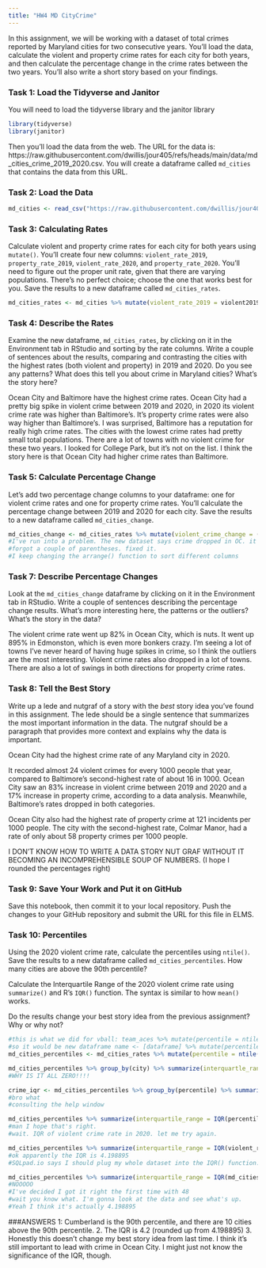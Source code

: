 ```yaml
---
title: "HW4 MD CityCrime"
---
```


In this assignment, we will be working with a dataset of total crimes reported by Maryland cities for two consecutive years. You'll load the data, calculate the violent and property crime rates for each city for both years, and then calculate the percentage change in the crime rates between the two years. You'll also write a short story based on your findings.

### Task 1: Load the Tidyverse and Janitor

You will need to load the tidyverse library and the janitor library

```r
library(tidyverse)
library(janitor)
```

Then you'll load the data from the web. The URL for the data is: https://raw.githubusercontent.com/dwillis/jour405/refs/heads/main/data/md_cities_crime_2019_2020.csv. You will create a dataframe called `md_cities` that contains the data from this URL.

### Task 2: Load the Data

```r
md_cities <- read_csv("https://raw.githubusercontent.com/dwillis/jour405/refs/heads/main/data/md_cities_crime_2019_2020.csv")
```
### Task 3: Calculating Rates

Calculate violent and property crime rates for each city for both years using `mutate()`. You'll create four new columns: `violent_rate_2019`, `property_rate_2019`, `violent_rate_2020`, and `property_rate_2020`. You'll need to figure out the proper unit rate, given that there are varying populations. There's no perfect choice; choose the one that works best for you. Save the results to a new dataframe called `md_cities_rates`.

```r
md_cities_rates <- md_cities %>% mutate(violent_rate_2019 = violent2019/pop2019 * 1000, property_rate_2019 = property2019/pop2019 * 1000, violent_rate_2020 = violent2020/pop2020 * 1000, property_rate_2020 = property2020/pop2020 * 1000) %>% arrange(desc(violent_rate_2020))
```

### Task 4: Describe the Rates

Examine the new dataframe, `md_cities_rates`, by clicking on it in the Environment tab in RStudio and sorting by the rate columns. Write a couple of sentences about the results, comparing and contrasting the cities with the highest rates (both violent and property) in 2019 and 2020. Do you see any patterns? What does this tell you about crime in Maryland cities? What's the story here?

Ocean City and Baltimore have the highest crime rates. Ocean City had a pretty big spike in violent crime between 2019 and 2020, in 2020 its violent crime rate was higher than Baltimore's. It's property crime rates were also way higher than Baltimore's. I was surprised, Baltimore has a reputation for really high crime rates. 
The cities with the lowest crime rates had pretty small total populations. There are a lot of towns with no violent crime for these two years. I looked for College Park, but it's not on the list. 
I think the story here is that Ocean City had higher crime rates than Baltimore. 



### Task 5: Calculate Percentage Change

Let's add two percentage change columns to your dataframe: one for violent crime rates and one for property crime rates. You'll calculate the percentage change between 2019 and 2020 for each city. Save the results to a new dataframe called `md_cities_change`.

```r
md_cities_change <- md_cities_rates %>% mutate(violent_crime_change = (violent_rate_2020-violent_rate_2019)/violent_rate_2019 *100, property_crime_change = (property_rate_2020-property_rate_2019)/property_rate_2019 *100) %>% arrange(desc(property_rate_2020))
#I've run into a problem. The new dataset says crime dropped in OC. it DEFINITELY did not. 
#forgot a couple of parentheses. fixed it. 
#I keep changing the arrange() function to sort different columns 
```

### Task 7: Describe Percentage Changes

Look at the `md_cities_change` dataframe by clicking on it in the Environment tab in RStudio. Write a couple of sentences describing the percentage change results. What's more interesting here, the patterns or the outliers? What's the story in the data?

The violent crime rate went up 82% in Ocean City, which is nuts. It went up 895% in Edmonston, which is even more bonkers crazy. I'm seeing a lot of towns I've never heard of having huge spikes in crime, so I think the outliers are the most interesting. Violent crime rates also dropped in a lot of towns. There are also a lot of swings in both directions for property crime rates. 

### Task 8: Tell the Best Story

Write up a lede and nutgraf of a story with the _best_ story idea you've found in this assignment. The lede should be a single sentence that summarizes the most important information in the data. The nutgraf should be a paragraph that provides more context and explains why the data is important.

Ocean City had the highest crime rate of any Maryland city in 2020.

It recorded almost 24 violent crimes for every 1000 people that year, compared to Baltimore's second-highest rate of about 16 in 1000. Ocean City saw an 83% increase in violent crime  between 2019 and 2020 and a 17% increase in property crime, according to a data analysis. Meanwhile, Baltimore's rates dropped in both categories.

Ocean City also had the highest rate of property crime at 121 incidents per 1000 people. The city with the second-highest rate, Colmar Manor, had a rate of only about 58 property crimes per 1000 people. 

I DON'T KNOW HOW TO WRITE A DATA STORY NUT GRAF WITHOUT IT BECOMING AN INCOMPREHENSIBLE SOUP OF NUMBERS. (I hope I rounded the percentages right)


### Task 9: Save Your Work and Put it on GitHub

Save this notebook, then commit it to your local repository. Push the changes to your GitHub repository and submit the URL for this file in ELMS.

### Task 10: Percentiles 
Using the 2020 violent crime rate, calculate the percentiles using `ntile()`. Save the results to a new dataframe called `md_cities_percentiles`. How many cities are above the 90th percentile?

Calculate the Interquartile Range of the 2020 violent crime rate using `summarize()` and R's `IQR()` function. The syntax is similar to how `mean()` works.

Do the results change your best story idea from the previous assignment? Why or why not?

```r
#this is what we did for vball: team_aces %>% mutate(percentile = ntile(total_aces, 100))
#so it would be new dataframe name <- [dataframe] %>% mutate(percentile = ntile(column_name, 100))
md_cities_percentiles <- md_cities_rates %>% mutate(percentile = ntile(violent_rate_2020, 100))

```
```r
md_cities_percentiles %>% group_by(city) %>% summarize(interquartle_range = IQR(percentile))
#WHY IS IT ALL ZERO!!!!
```
```r
crime_iqr <- md_cities_percentiles %>% group_by(percentile) %>% summarize(interquartile_range = IQR(percentile))
#bro what 
#consulting the help window
```
```r
md_cities_percentiles %>% summarize(interquartile_range = IQR(percentile))
#man I hope that's right. 
#wait. IQR of violent crime rate in 2020. let me try again. 
```
```r
md_cities_percentiles %>% summarize(interquartile_range = IQR(violent_rate_2020))
#ok apparently the IQR is 4.198895
#SQLpad.io says I should plug my whole dataset into the IQR() function. Gonna give it a go. 
```
```r
md_cities_percentiles %>% summarize(interquartile_range = IQR(md_cities_percentiles))
#NOOOOO 
#I've decided I got it right the first time with 48
#wait you know what. I'm gonna look at the data and see what's up. 
#Yeah I think it's actually 4.198895
```






###ANSWERS 
1: Cumberland is the 90th percentile, and there are 10 cities above the 90th percentile. 
2. The IQR is 4.2 (rounded up from 4.198895)
3. Honestly this doesn't change my best story idea from last time. I think it's still important to lead with crime in Ocean City. I might just not know the significance of the IQR, though. 

